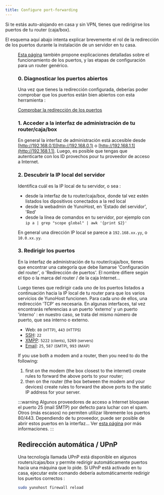 ```yaml
---
title: Configure port-forwarding
---
```


Si te estás auto-alojando en casa y sin VPN, tienes que redirigirse los puertos de tu router (caja/box).

El esquema aquí abajo intenta explicar brevemente el rol de la redirección de los puertos durante la instalación de un servidor en tu casa.

<Figure caption="Illustration of the importance of port-forwarding" src="/img/portForwarding_en.png" />

[Esta página](https://www.testdevelocidad.es/configuraciones/abrir-correctamente-los-puertos-router/) también propone explicaciones detalladas sobre el funcionamiento de los puertos, y las etapas de configuración para un router genérico.

### 0. Diagnosticar los puertos abiertos

Una vez que tienes la redirección configurada, deberías poder comprobar que los puertos están bien abiertos con esta herramienta :

<a class="btn btn-default" href="http://ports.yunohost.org">Comprobar la redirección de los puertos</a>

### 1. Acceder a la interfaz de administración de tu router/caja/box

En general la interfaz de administración está accesible desde [http://192.168.0.1](http://192.168.0.1) o [http://192.168.1.1](http://192.168.1.1).
Luego, es posible que tengas que autenticarte con los ID provechos pour tu proveedor de acceso a Internet.

### 2. Descubrir la IP local del servidor

Identifica cuál es la IP local de tu servidor, o sea :


- desde la interfaz de tu router/caja/box, donde tal vez estén listados los dipositivos conectados a la red local
- desde la webadmin de YunoHost, en 'Estado del servidor', 'Red'
- desde la línea de comandos en tu servidor, por ejemplo con `ip a | grep "scope global" | awk '{print $2}'`

En general una dirección IP local se parece a `192.168.xx.yy`, o `10.0.xx.yy`.

### 3. Redirigir los puertos

En la interfaz de administración de tu router/caja/box, tienes que encontrar una categoría que debe llamarse 'Configuración del router', o 'Redirección de puertos'. El nombre difiere según el tipo o la marca del router / de la caja Internet...

Luego tienes que redirigir cada uno de los puertos listados a continuación hacia la IP local de tu router para que los varios servicios de YunoHost funcionen. Para cada uno de ellos, una redirección 'TCP' es necesaria. En algunas interfaces, tal vez encontrarás referencias a un puerto 'externo' y un puerto 'interno' : en nuestro caso, se trata del mismo número de puerto, que sea interno o externo.

- Web: `80` <small>(HTTP)</small>, `443` <small>(HTTPS)</small>
- [SSH](/admin/command_line): `22`
- [XMPP](https://wikipedia.org/wiki/XMPP): `5222` <small>(clients)</small>, `5269` <small>(servers)</small>
- [Email](/admin/email): `25`, `587` <small>(SMTP)</small>, `993` <small>(IMAP)</small>

If you use both a modem and a router, then you need to do the following:

1. first on the modem (the box closest to the internet) create rules to forward the above ports to your router;
2. then on the router (the box between the modem and your devices) create rules to forward the above ports to the static IP address for your server.

:::warning
<FAIcon icon="fa-exclamation-triangle"/> Algunos proveedores de acceso a Internet bloquean el puerto 25 (mail SMTP) por defecto para luchar con el spam. Otros (más escasos) no permiten utilizar libremente los puertos 80/443. Dependiendo de tu proveedor, puede ser posible de abrir estos puertos en la interfaz... Ver [esta página](/admin/get_started/providers/isp/) por más informaciones.
:::

## Redirección automática / UPnP

Una tecnología llamada UPnP está disponible en algunos routers/cajas/box y permite redirigir automáticamente puertos hacia una máquina que lo pide. Si UPnP está activado en tu casa, ejecutar este comando debería automáticamente redirigir los puertos correctos :

```bash
sudo yunohost firewall reload
```
